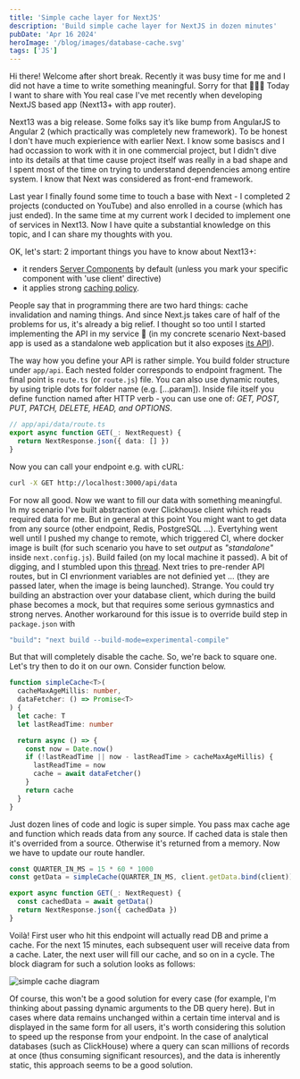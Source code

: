 ```yaml
---
title: 'Simple cache layer for NextJS'
description: 'Build simple cache layer for NextJS in dozen minutes'
pubDate: 'Apr 16 2024'
heroImage: '/blog/images/database-cache.svg'
tags: ['JS']
---
```

Hi there! Welcome after short break. Recently it was busy time for me and I did not have a time to write something meaningful. Sorry for that 🙏🙏🙏 Today I want to share
with You real case I've met recently when developing NextJS based app (Next13+ with app router).

Next13 was a big release. Some folks say it’s like bump from AngularJS to Angular 2 (which practically was completely new framework). To be honest I don't have much 
expierience with earlier Next. I know some basiscs and I had occassion to work with it in one commercial project, but I didn't dive into its details at that time cause 
project itself was really in a bad shape and I spent most of the time on trying to understand dependencies among entire system. I know that Next was considered as front-end framework.

Last year I finally found some time to touch a base with Next - I completed 2 projects (conducted on YouTube) and also enrolled in a course (which has just ended). In the 
same time at my current work I decided to implement one of services in Next13. Now I have quite a substantial knowledge on this topic, and I can share my thoughts with you.

OK, let's start: 2 important things you have to know about Next13+:
- it renders [Server Components](https://nextjs.org/docs/app/building-your-application/rendering/server-components) by default (unless you mark your specific component with 'use client' directive)
- it applies strong [caching policy](https://nextjs.org/docs/app/building-your-application/data-fetching/fetching-caching-and-revalidating#caching-data).

People say that in programming there are two hard things: cache invalidation and naming things. And since Next.js takes care of half of the problems for us, it's already a big relief.
I thought so too until I started implementing the API in my service 🤣 (in my concrete scenario Next-based app is used as a standalone web application but
it also exposes [its API](https://nextjs.org/docs/app/building-your-application/routing/route-handlers)).

The way how you define your API is rather simple. You build folder structure under `app/api`. Each nested folder corresponds to endpoint fragment. The final point is `route.ts` (or `route.js`) file. 
You can also use dynamic routes, by using triple dots for folder name (e.g. [...param]). Inside file itself you define function named after HTTP verb - you can use one of:
<i>GET, POST, PUT, PATCH, DELETE, HEAD, and OPTIONS</i>. 

```ts
// app/api/data/route.ts
export async function GET(_: NextRequest) {
  return NextResponse.json({ data: [] })
}
```

Now you can call your endpoint e.g. with cURL:

```sh
curl -X GET http://localhost:3000/api/data
```
For now all good. Now we want to fill our data with something meaningful. In my scenario I've built abstraction over Clickhouse client which reads 
required data for me. But in general at this point You might want to get data from any source (other endpoint, Redis, PostgreSQL ...). Evertyhing went 
well until I pushed my change to remote, which triggered CI, where docker image is built (for such scenario you have to set <i>output</i> as <i>"standalone"</i> inside `next.config.js`). 
Build failed (on my local machine it passed). A bit of digging, and I stumbled upon this [thread](https://github.com/vercel/next.js/discussions/35534#discussioncomment-6019573).
Next tries to pre-render API routes, but in CI envrionment variables are not definied yet ... (they are passed later, when the image is being launched). Strange. 
You could try building an abstraction over your database client, which during the build phase becomes a mock, but that requires some serious gymnastics and strong nerves.
Another workaround for this issue is to override build step in `package.json` with

```sh
"build": "next build --build-mode=experimental-compile"
```

But that will completely disable the cache. So, we're back to square one. Let's try then to do it on our own. Consider function below.

```ts
function simpleCache<T>(
  cacheMaxAgeMillis: number,
  dataFetcher: () => Promise<T>
) {
  let cache: T
  let lastReadTime: number

  return async () => {
    const now = Date.now()
    if (!lastReadTime || now - lastReadTime > cacheMaxAgeMillis) {
      lastReadTime = now
      cache = await dataFetcher()
    }
    return cache
  }
}
```

Just dozen lines of code and logic is super simple. You pass max cache age and function which reads data from any source.
If cached data is stale then it's overrided from a source. Otherwise it's returned from a memory. Now we have to update our
route handler.

```ts
const QUARTER_IN_MS = 15 * 60 * 1000
const getData = simpleCache(QUARTER_IN_MS, client.getData.bind(client))

export async function GET(_: NextRequest) {
  const cachedData = await getData()
  return NextResponse.json({ cachedData })
}
```
Voilà! First user who hit this endpoint will actually read DB and prime a cache. For the next 15 minutes, each subsequent 
user will receive data from a cache. Later, the next user will fill our cache, and so on in a cycle. The block diagram for 
such a solution looks as follows:

<img src="/blog/images/simple_cache.png" className="w-full" alt="simple cache diagram" />

Of course, this won't be a good solution for every case (for example, I'm thinking about passing dynamic arguments to the DB query here).
But in cases where data remains unchanged within a certain time interval and is displayed in the same form for all users, it's worth considering 
this solution to speed up the response from your endpoint. In the case of analytical databases (such as ClickHouse) where a query can scan millions 
of records at once (thus consuming significant resources), and the data is inherently static, this approach seems to be a good solution.





